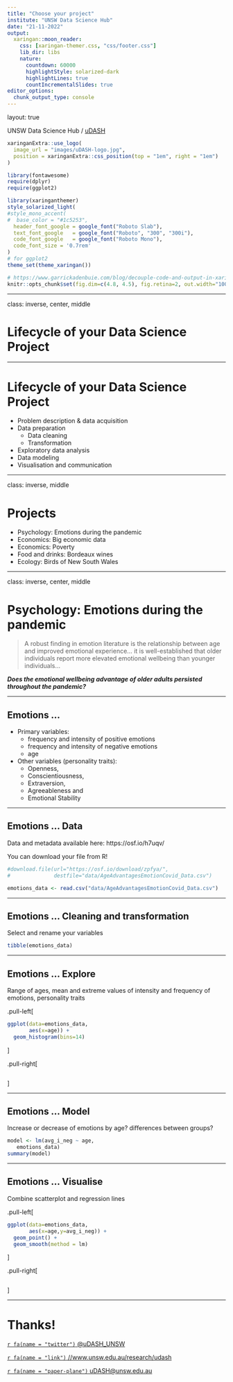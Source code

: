 ```yaml
---
title: "Choose your project"
institute: "UNSW Data Science Hub"
date: "21-11-2022"
output:
  xaringan::moon_reader:
    css: [xaringan-themer.css, "css/footer.css"]
    lib_dir: libs
    nature:
      countdown: 60000
      highlightStyle: solarized-dark
      highlightLines: true
      countIncrementalSlides: true
editor_options: 
  chunk_output_type: console
---
```

layout: true

<div class="my-footer"><span>UNSW Data Science Hub / <a href='https://www.unsw.edu.au/research/udash'>uDASH</a></span></div>

<!-- this adds the link footer to all slides, depends on my-footer class in css-->

```r
xaringanExtra::use_logo(
  image_url = "images/uDASH-logo.jpg",
  position = xaringanExtra::css_position(top = "1em", right = "1em")
)
```

```r
library(fontawesome)
require(dplyr)
require(ggplot2)
```

```r
library(xaringanthemer)
style_solarized_light(
#style_mono_accent(
#  base_color = "#1c5253",
  header_font_google = google_font("Roboto Slab"),
  text_font_google   = google_font("Roboto", "300", "300i"),
  code_font_google   = google_font("Roboto Mono"),
  code_font_size = '0.7rem'
)
# for ggplot2
theme_set(theme_xaringan())
```

```r
# https://www.garrickadenbuie.com/blog/decouple-code-and-output-in-xaringan-slides/
knitr::opts_chunk$set(fig.dim=c(4.8, 4.5), fig.retina=2, out.width="100%")
```

---

class: inverse, center, middle


# Lifecycle of your Data Science Project

---

# Lifecycle of your Data Science Project

- Problem description & data acquisition
- Data preparation
  - Data cleaning
  - Transformation
- Exploratory data analysis
- Data modeling
- Visualisation and communication


---

class: inverse, middle


# Projects

- Psychology: Emotions during the pandemic 
- Economics: Big economic data
- Economics: Poverty
- Food and drinks: Bordeaux wines
- Ecology: Birds of New South Wales

---

class: inverse, center, middle

# Psychology: Emotions during the pandemic 

> A robust finding in emotion literature is the relationship between age and improved emotional experience... it is well-established that older individuals report more elevated emotional wellbeing than younger individuals...

***Does the emotional wellbeing advantage of older adults persisted throughout the pandemic?***

---

## Emotions ...

- Primary variables: 
  - frequency and intensity of positive emotions
  - frequency and intensity of negative emotions 
  - age
- Other variables (personality traits): 
  - Openness, 
  - Conscientiousness, 
  - Extraversion, 
  - Agreeableness and 
  - Emotional Stability


---

## Emotions ... Data

Data and metadata available here: https://osf.io/h7uqv/

You can download your file from R!

```r
#download.file(url="https://osf.io/download/zpfya/",
#              destfile="data/AgeAdvantagesEmotionCovid_Data.csv")

emotions_data <- read.csv("data/AgeAdvantagesEmotionCovid_Data.csv")
```


---

## Emotions ... Cleaning and transformation

Select and rename your variables

```r

tibble(emotions_data)
```

---

## Emotions ... Explore

Range of ages, mean and extreme values of intensity and frequency of emotions, personality traits 

.pull-left[
```r
ggplot(data=emotions_data, 
       aes(x=age)) + 
  geom_histogram(bins=14)
```
]

.pull-right[
```r
```
]


---

## Emotions ... Model

Increase or decrease of emotions by age? differences between groups?

```r
model <- lm(avg_i_neg ~ age,
   emotions_data)
summary(model)
```

---

## Emotions ... Visualise

Combine scatterplot and regression lines

.pull-left[
```r
ggplot(data=emotions_data, 
       aes(x=age,y=avg_i_neg)) + 
  geom_point() + 
  geom_smooth(method = lm)
```
]

.pull-right[
```r
```
]

---

# Thanks!

[`r fa(name = "twitter")` @uDASH_UNSW](https://twitter.com/uDASH_UNSW)

[`r fa(name = "link")` //www.unsw.edu.au/research/udash](https://www.unsw.edu.au/research/udash)

[`r fa(name = "paper-plane")` uDASH@unsw.edu.au](mailto:uDASH@unsw.edu.au )

